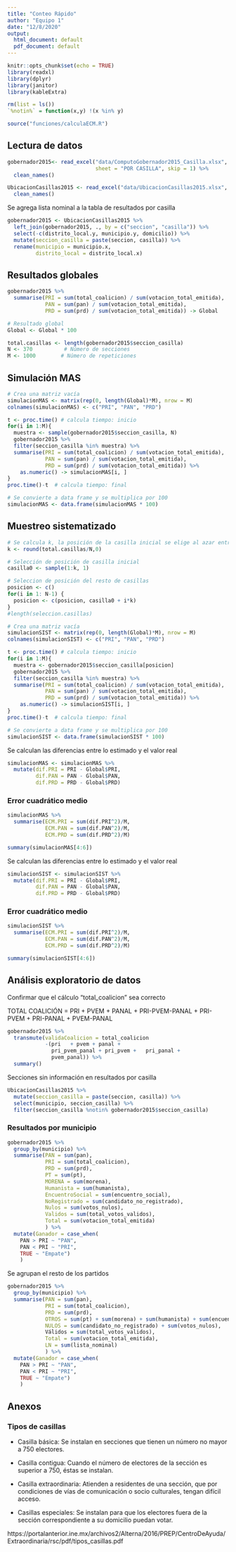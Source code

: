 ```yaml
---
title: "Conteo Rápido"
author: "Equipo 1"
date: "12/8/2020"
output:
  html_document: default
  pdf_document: default
---
```


```r
knitr::opts_chunk$set(echo = TRUE)
library(readxl)
library(dplyr)
library(janitor)
library(kableExtra)

rm(list = ls())
`%notin%` = function(x,y) !(x %in% y)

source("funciones/calculaECM.R")
```

## Lectura de datos

```r
gobernador2015<- read_excel("data/ComputoGobernador2015_Casilla.xlsx", 
                            sheet = "POR CASILLA", skip = 1) %>%
  clean_names()

UbicacionCasillas2015 <- read_excel("data/UbicacionCasillas2015.xlsx", skip = 4) %>%
  clean_names()
```

Se agrega lista nominal a la tabla de resultados por casilla

```r
gobernador2015 <- UbicacionCasillas2015 %>%
  left_join(gobernador2015, ., by = c("seccion", "casilla")) %>%
  select(-c(distrito_local.y, municipio.y, domicilio)) %>%
  mutate(seccion_casilla = paste(seccion, casilla)) %>%
  rename(municipio = municipio.x,
         distrito_local = distrito_local.x)
```


## Resultados globales

```r
gobernador2015 %>%
  summarise(PRI = sum(total_coalicion) / sum(votacion_total_emitida),
            PAN = sum(pan) / sum(votacion_total_emitida),
            PRD = sum(prd) / sum(votacion_total_emitida)) -> Global

# Resultado global
Global <- Global * 100
```

```r
total.casillas <- length(gobernador2015$seccion_casilla)
N <- 370          # Número de secciones
M <- 1000        # Número de repeticiones
```


## Simulación MAS

```r
# Crea una matriz vacía
simulacionMAS <- matrix(rep(0, length(Global)*M), nrow = M)
colnames(simulacionMAS) <- c("PRI", "PAN", "PRD") 

t <- proc.time() # calcula tiempo: inicio 
for(i in 1:M){
  muestra <- sample(gobernador2015$seccion_casilla, N)
  gobernador2015 %>%
  filter(seccion_casilla %in% muestra) %>%
  summarise(PRI = sum(total_coalicion) / sum(votacion_total_emitida),
            PAN = sum(pan) / sum(votacion_total_emitida),
            PRD = sum(prd) / sum(votacion_total_emitida)) %>%
    as.numeric() -> simulacionMAS[i, ]
}
proc.time()-t  # calcula tiempo: final 

# Se convierte a data frame y se multiplica por 100
simulacionMAS <- data.frame(simulacionMAS * 100)
```

## Muestreo sistematizado

```r
# Se calcula k, la posición de la casilla inicial se elige al azar entre 1 y k
k <- round(total.casillas/N,0)

# Selección de posición de casilla inicial
casilla0 <- sample(1:k, 1)

# Seleccion de posición del resto de casillas
posicion <- c()
for(i in 1: N-1) {
  posicion <- c(posicion, casilla0 + i*k)
}
#length(seleccion.casillas)

# Crea una matriz vacía
simulacionSIST <- matrix(rep(0, length(Global)*M), nrow = M)
colnames(simulacionSIST) <- c("PRI", "PAN", "PRD") 

t <- proc.time() # calcula tiempo: inicio 
for(i in 1:M){
  muestra <- gobernador2015$seccion_casilla[posicion]
  gobernador2015 %>%
  filter(seccion_casilla %in% muestra) %>%
  summarise(PRI = sum(total_coalicion) / sum(votacion_total_emitida),
            PAN = sum(pan) / sum(votacion_total_emitida),
            PRD = sum(prd) / sum(votacion_total_emitida)) %>%
    as.numeric() -> simulacionSIST[i, ]
}
proc.time()-t  # calcula tiempo: final 

# Se convierte a data frame y se multiplica por 100
simulacionSIST <- data.frame(simulacionSIST * 100)
```

Se calculan las diferencias entre lo estimado y el valor real

```r
simulacionMAS <- simulacionMAS %>%
  mutate(dif.PRI = PRI - Global$PRI,
         dif.PAN = PAN - Global$PAN,
         dif.PRD = PRD - Global$PRD)
```

### Error cuadrático medio

```r
simulacionMAS %>%
  summarise(ECM.PRI = sum(dif.PRI^2)/M,
            ECM.PAN = sum(dif.PAN^2)/M,
            ECM.PRD = sum(dif.PRD^2)/M)
```

```r
summary(simulacionMAS[4:6])
```


Se calculan las diferencias entre lo estimado y el valor real

```r
simulacionSIST <- simulacionSIST %>%
  mutate(dif.PRI = PRI - Global$PRI,
         dif.PAN = PAN - Global$PAN,
         dif.PRD = PRD - Global$PRD)
```

### Error cuadrático medio

```r
simulacionSIST %>%
  summarise(ECM.PRI = sum(dif.PRI^2)/M,
            ECM.PAN = sum(dif.PAN^2)/M,
            ECM.PRD = sum(dif.PRD^2)/M)
```

```r
summary(simulacionSIST[4:6])
```











## Análisis exploratorio de datos

Confirmar que el cálculo "total_coalicion" sea correcto

TOTAL COALICIÓN = PRI	+ PVEM + PANAL + PRI-PVEM-PANAL + PRI-PVEM +	PRI-PANAL +	PVEM-PANAL

```r
gobernador2015 %>%
  transmute(validaCoalicion = total_coalicion
            -(pri	+ pvem + panal +
              pri_pvem_panal + pri_pvem +	pri_panal + 
              pvem_panal)) %>% 
  summary()
```

Secciones sin información en resultados por casilla

```r
UbicacionCasillas2015 %>%
  mutate(seccion_casilla = paste(seccion, casilla)) %>%
  select(municipio, seccion_casilla) %>%
  filter(seccion_casilla %notin% gobernador2015$seccion_casilla)
```

### Resultados por municipio

```r
gobernador2015 %>%
  group_by(municipio) %>%
  summarise(PAN = sum(pan),
            PRI = sum(total_coalicion),
            PRD = sum(prd),
            PT = sum(pt),
            MORENA = sum(morena),
            Humanista = sum(humanista),
            EncuentroSocial = sum(encuentro_social),
            NoRegistrado = sum(candidato_no_registrado),
            Nulos = sum(votos_nulos),
            Validos = sum(total_votos_validos),
            Total = sum(votacion_total_emitida)
            ) %>%
  mutate(Ganador = case_when(
    PAN > PRI ~ "PAN",
    PAN < PRI ~ "PRI",
    TRUE ~ "Empate")
    )
```

Se agrupan el resto de los partidos

```r
gobernador2015 %>%
  group_by(municipio) %>%
  summarise(PAN = sum(pan),
            PRI = sum(total_coalicion),
            PRD = sum(prd),
            OTROS = sum(pt) + sum(morena) + sum(humanista) + sum(encuentro_social),
            NULOS = sum(candidato_no_registrado) + sum(votos_nulos),
            Válidos = sum(total_votos_validos),
            Total = sum(votacion_total_emitida),
            LN = sum(lista_nominal)
            ) %>%
  mutate(Ganador = case_when(
    PAN > PRI ~ "PAN",
    PAN < PRI ~ "PRI",
    TRUE ~ "Empate")
    )
```


## Anexos

### Tipos de casillas

- Casilla básica: Se instalan en secciones que tienen un número no mayor a 750 electores.

- Casilla contigua: Cuando el número de electores de la sección es superior a 750, éstas se instalan.

- Casilla extraordinaria: Atienden a residentes de una sección, que por condiciones de vías de comunicación o socio culturales, tengan difícil acceso.

- Casillas especiales: Se instalan para que los electores fuera de la sección correspondiente a su domicilio puedan votar.

https://portalanterior.ine.mx/archivos2/Alterna/2016/PREP/CentroDeAyuda/Extraordinaria/rsc/pdf/tipos_casillas.pdf
